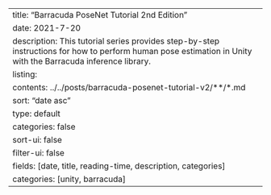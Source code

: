 ---
title: "Barracuda PoseNet Tutorial 2nd Edition"
date: 2021-7-20
description: This tutorial series provides step-by-step instructions for how to perform human pose estimation in Unity with the Barracuda inference library. 
listing:
  contents: ../../posts/barracuda-posenet-tutorial-v2/**/*.md
  sort: "date asc"
  type: default
  categories: false
  sort-ui: false
  filter-ui: false
  fields: [date, title, reading-time, description, categories]
categories: [unity, barracuda]
---